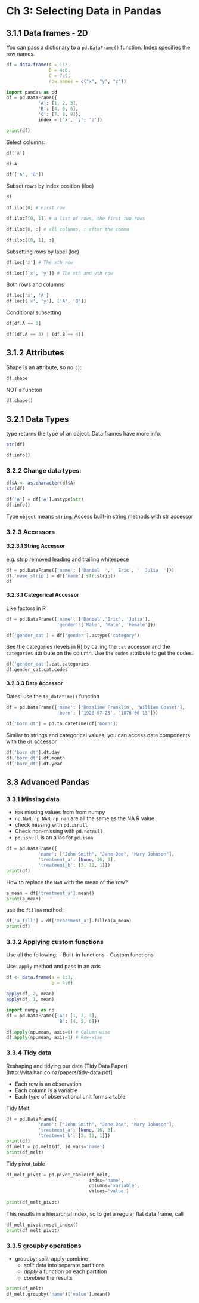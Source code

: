 # Ch 3: Selecting Data in Pandas

## 3.1.1 Data frames - 2D

You can pass a dictionary to a `pd.DataFrame()` function. Index specifies the row names.


<div class="column-left">

```r

df = data.frame(A = 1:3,
                B = 4:6,
                C = 7:9,
                row.names = c("x", "y", "z"))
```

</div>

<div class="column-right">

```python
import pandas as pd
df = pd.DataFrame({
            'A': [1, 2, 3],
            'B': [4, 5, 6], 
            'C': [7, 8, 9]}, 
            index = ['x', 'y', 'z'])

print(df)
```

</div>

Select columns:

```python
df['A']

df.A

df[['A', 'B']]
```


Subset rows by index position (iloc)

```python
df

df.iloc[0] # First row

df.iloc[[0, 1]] # a list of rows, the first two rows

```

```python

df.iloc[0, :] # all columns, : after the comma

df.iloc[[0, 1], :]

```

Subsetting rows by label (loc)

```python
df.loc['x'] # The xth row

df.loc[['x', 'y']] # The xth and yth row
```

Both rows and columns

```python
df.loc['x', 'A']
df.loc[['x', 'y'], ['A', 'B']]
```

Conditional subsetting

```python
df[df.A == 3]

df[(df.A == 3) | (df.B == 4)]
```


## 3.1.2 Attributes

Shape is an attribute, so no `()`:

```python
df.shape
```

NOT a functon

```python
df.shape()
```


## 3.2.1 Data Types

type returns the type of an object. Data frames have more info.

<div class="column-left">

```r
str(df)
```

</div>

<div class="column-right">

```python
df.info()
```


</div>



### 3.2.2 Change data types:

<div class="column-left">

```r
df$A <- as.character(df$A)
str(df)
```

</div>

<div class="column-right">

```python
df['A'] = df['A'].astype(str)
df.info()
```


</div>

Type `object` means `string`. Access built-in string methods with str accessor


### 3.2.3 Accessors

#### 3.2.3.1 String Accessor

e.g. strip removed leading and trailing whitespece

```python
df = pd.DataFrame({'name': ['Daniel  ','  Eric', '  Julia  ']})
df['name_strip'] = df['name'].str.strip()
df
```

#### 3.2.3.1 Categorical Accessor

Like factors in R

```python
df = pd.DataFrame({'name': ['Daniel','Eric', 'Julia'],
                   'gender':['Male', 'Male', 'Female']})

df['gender_cat'] = df['gender'].astype('category') 
```

See the categories (levels in R) by calling the `cat` accessor and the `categories` attribute on the column. Use the `codes` attribute to get the codes.

```python
df['gender_cat'].cat.categories
df.gender_cat.cat.codes
```

#### 3.2.3.3 Date Accessor

Dates: use the `to_datetime()` function

```python
df = pd.DataFrame({'name': ['Rosaline Franklin', 'William Gosset'], 
                   'born': ['1920-07-25', '1876-06-13']})

df['born_dt'] = pd.to_datetime(df['born'])
```

Similar to strings and categorical values, you can access date components with the `dt` accessor


```python
df['born_dt'].dt.day
df['born_dt'].dt.month
df['born_dt'].dt.year
```

## 3.3 Advanced Pandas

### 3.3.1 Missing data

- `NaN` missing values from from numpy
- `np.NaN`, `np.NAN`, `np.nan` are all the same as the NA R value
- check missing with `pd.isnull`
- Check non-missing with `pd.notnull`
- `pd.isnull` is an alias for `pd.isna`


```python
df = pd.DataFrame({
            'name': ["John Smith", "Jane Doe", "Mary Johnson"],
            'treatment_a': [None, 16, 3], 
            'treatment_b': [2, 11, 1]})
print(df)

```

How to replace the `NaN` with the mean of the row?

```python
a_mean = df['treatment_a'].mean()
print(a_mean)
```

use the `fillna` method:

```python
df['a_fill'] = df['treatment_a'].fillna(a_mean)
print(df)
```


### 3.3.2 Applying custom functions

Use all the following:
- Built-in functions
- Custom functions

Use: `apply` method and pass in an axis

```r
df <- data.frame(a = 1:3,
                 b = 4:6)

apply(df, 2, mean)
apply(df, 1, mean)
```


```python
import numpy as np
df = pd.DataFrame({'A': [1, 2, 3],
                   'B': [4, 5, 6]})

df.apply(np.mean, axis=0) # Column-wise
df.apply(np.mean, axis=1) # Row-wise
```

### 3.3.4 Tidy data

Reshaping and tidying our data (Tidy Data Paper)[http://vita.had.co.nz/papers/tidy-data.pdf]

- Each row is an observation
- Each column is a variable
- Each type of observational unit forms a table

Tidy Melt


```python
df = pd.DataFrame({
            'name': ["John Smith", "Jane Doe", "Mary Johnson"],
            'treatment_a': [None, 16, 3], 
            'treatment_b': [2, 11, 1]})
print(df)
df_melt = pd.melt(df, id_vars='name')
print(df_melt)
```

Tidy pivot_table

```python
df_melt_pivot = pd.pivot_table(df_melt,
                               index='name',
                               columns='variable',
                               values='value')
                               
print(df_melt_pivot)
```

This results in a hierarchial index, so to get a regular flat data frame, call

```python
df_melt_pivot.reset_index()
print(df_melt_pivot)
```

### 3.3.5 groupby operations

- groupby: split-apply-combine
  - _split_ data into separate partitions
  - _apply_ a function on each partition
  - _combine_ the results
  
```python
print(df_melt)
df_melt.groupby('name')['value'].mean()

```

